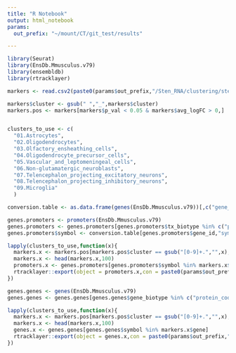 ```yaml
---
title: "R Notebook"
output: html_notebook
params:
  out_prefix: "~/mount/CT/git_test/results"

---
```


```r
library(Seurat)
library(EnsDb.Mmusculus.v79)
library(ensembldb)
library(rtracklayer)
```

```r
markers <- read.csv2(paste0(params$out_prefix,"/Sten_RNA/clustering/sten_RNA_markers.csv"))
```

```r
markers$cluster <- gsub(" ","_",markers$cluster)
markers.pos <- markers[markers$p_val < 0.05 & markers$avg_logFC > 0,]


clusters_to_use <- c(
  "01.Astrocytes",
  "02.Oligodendrocytes",
  "03.Olfactory_ensheathing_cells",
  "04.Oligodendrocyte_precursor_cells",
  "05.Vascular_and_leptomeningeal_cells",
  "06.Non-glutamatergic_neuroblasts",
  "07.Telencephalon_projecting_excitatory_neurons",
  "08.Telencephalon_projecting_inhibitory_neurons",
  "09.Microglia"
  )


```

```r
conversion.table <- as.data.frame(genes(EnsDb.Mmusculus.v79))[,c("gene_name","symbol")]

genes.promoters <- promoters(EnsDb.Mmusculus.v79)
genes.promoters <- genes.promoters[genes.promoters$tx_biotype %in% c("protein_coding","lincRNA")]
genes.promoters$symbol <- conversion.table[genes.promoters$gene_id,"symbol",drop=TRUE]

lapply(clusters_to_use,function(x){
  markers.x <- markers.pos[markers.pos$cluster == gsub("[0-9]+.","",x),]
  markers.x <- head(markers.x,100)
  promoters.x <- genes.promoters[genes.promoters$symbol %in% markers.x$gene]
  rtracklayer::export(object = promoters.x,con = paste0(params$out_prefix,"/Sten_RNA/marker_promoters/",x,"_promoters.bed"))
})

```

```r
genes.genes <- genes(EnsDb.Mmusculus.v79)
genes.genes <- genes.genes[genes.genes$gene_biotype %in% c("protein_coding","lincRNA"),]

lapply(clusters_to_use,function(x){
  markers.x <- markers.pos[markers.pos$cluster == gsub("[0-9]+.","",x),]
  markers.x <- head(markers.x,100)
  genes.x <- genes.genes[genes.genes$symbol %in% markers.x$gene]
  rtracklayer::export(object = genes.x,con = paste0(params$out_prefix,"/Sten_RNA/marker_promoters/",x,"_genes.bed"))
})

```













